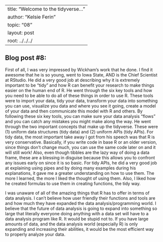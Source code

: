 --
title: "Welcome to the tidyverse..."
author: "Kelsie Ferin"
topic: "08"
layout: post
root: ../../../
---

## Blog post #8:

First of all, I was very impressed by Wickham's work that he done. I find it awesome that he is so young, went to Iowa State, AND is the Chief Scientist at RStudio. He did a very good job at describing why it is extremely important to be "tidy" and how R can benefit your research to make things easier on the human end of R. He went through the six key tools and how you need to be able to do all of these things in order to use R. These tools were to import your data, tidy your data, transform your data into something you can use, visualize you data and where you see it going, create a model of your data and then communicate this model with R and others. By following these six key tools, you can make sure your data analysis "flows" and you can catch any mistakes you might make along the way. He went through the two important concepts that make up the tidyverse. These were (1) uniform data structures (tidy data) and (2) uniform APIs (tidy APIs). For tidy data, the most important take away I got from his speech was that R is very conservative. Basically, if you write code in base R or an older version, since things don't change much, you can use the same code later on and it will still work! Also, even though tibbles are the lazy way of doing a data frame, these are a blessing in disguise because this allows you to confront any issues early on since it is so basic. For tidy APIs, he did a very good job at explaining using pipes and by doing many examples during his explanations, it gave me a greater understanding on how to use them. The more I learned, the more I liked the thought of using them. Also, I liked how he created formulas to use them in creating functions, the tidy way. 

I was unaware of all of the amazing things that R has to offer in terms of data analysis. I can't believe how user friendly their functions and tools are and how much they have expanded the data analysis/programming world. I believe that the future of data analysis is going to expand into something so large that literally everyone doing anything with a data set will have to a data analysis program like R. It would be stupid not to. If you have large amounts of data, and the data analysis world (especially R) is only expanding and increasing their abilities, it would be the most efficient way to properly analyze your data.


